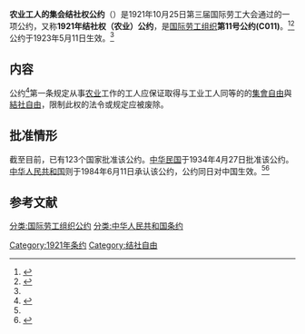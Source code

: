 {{Infobox treaty|name=1921年结社权（农业）公约|long_name=农业工人的集会结社权公约|date_signed=1921年10月25日|date_effective=1923年5月11日|location_signed={{CHE}}[[日内瓦|日内瓦]]|languages=法语<br>英语}}

'''农业工人的集会结社权公约'''（{{Lang-en|Right of Association (Agriculture) Convention}}）是1921年10月25日第三届国际劳工大会通过的一项公约，又称'''1921年结社权（农业）公约'''，是[[国际劳工组织|国际劳工组织]]'''第11号公约(C011)'''。<ref name=":0">{{Cite web|title=中华人民共和国-条约数据库|url=http://treaty.mfa.gov.cn/Treaty/web/detail1.jsp?objid=1531876000410|accessdate=2020-11-23|work=treaty.mfa.gov.cn|archive-date=2020-11-22|archive-url=https://web.archive.org/web/20201122120842/http://treaty.mfa.gov.cn/Treaty/web/detail1.jsp?objid=1531876000410|dead-url=no}}</ref><ref>{{Cite web|title=Convention C011 - Right of Association (Agriculture) Convention, 1921 (No.11)|url=https://www.ilo.org/dyn/normlex/en/f?p=NORMLEXPUB:12100:0::NO::P12100_INSTRUMENT_ID:312156|accessdate=2020-11-23|work=www.ilo.org|archive-date=2019-07-06|archive-url=https://web.archive.org/web/20190706235218/http://www.ilo.org/dyn/normlex/en/f?p=NORMLEXPUB:12100:0::NO::P12100_INSTRUMENT_ID:312156|dead-url=no}}</ref>公约于1923年5月11日生效。<ref name=":1" />

== 内容 ==
公约<ref>{{Cite web|title=农业工人的集会结社权公约-中华人民共和国外交部文本|url=http://treaty.mfa.gov.cn/tykfiles/20180718/1531876000410.pdf|accessdate=|author=|date=|format=|publisher=|language=|archive-date=2020-11-17|archive-url=https://web.archive.org/web/20201117094638/http://treaty.mfa.gov.cn/tykfiles/20180718/1531876000410.pdf|dead-url=no}}</ref>第一条规定从事[[农业|农业]]工作的工人应保证取得与工业工人同等的的[[集會自由|集會自由]]與[[結社自由|結社自由]]，限制此权的法令或规定应被废除。

== 批准情形 ==
截至目前，已有123个国家批准该公约。[[中华民国|中华民国]]于1934年4月27日批准该公约。[[中华人民共和国|中华人民共和国]]则于1984年6月11日承认该公约，公约同日对中国生效。<ref name=":0" /><ref name=":1">{{Cite web|title=Ratifications of ILO conventions: Ratifications by Convention|url=https://www.ilo.org/dyn/normlex/en/f?p=NORMLEXPUB:11300:0::NO::P11300_INSTRUMENT_ID:312156|accessdate=2020-11-25|work=www.ilo.org|archive-date=2022-05-11|archive-url=https://web.archive.org/web/20220511065136/https://www.ilo.org/dyn/normlex/en/f?p=NORMLEXPUB:11300:0::NO::P11300_INSTRUMENT_ID:312156}}</ref>

== 参考文献 ==
<references />

[[分类:国际劳工组织公约|分类:国际劳工组织公约]]
[[Category:1921年条约|Category:1921年条约]]
[[分类:中华人民共和国条约|分类:中华人民共和国条约]]
[[Category:结社自由|Category:结社自由]]
